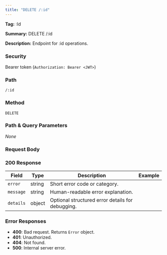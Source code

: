 ```yaml
---
title: "DELETE /:id"
---
```


**Tag:** :Id

**Summary:** DELETE /:id

**Description:** Endpoint for :id operations.

### Security
Bearer token (`Authorization: Bearer <JWT>`)

### Path
`/:id`

### Method
`DELETE`

### Path & Query Parameters
_None_

### Request Body


### 200 Response
| Field | Type | Description | Example |
|------|------|-------------|---------|
| `error` | string | Short error code or category. |  |
| `message` | string | Human-readable error explanation. |  |
| `details` | object | Optional structured error details for debugging. |  |

### Error Responses
- **400**: Bad request. Returns `Error` object.
- **401**: Unauthorized.
- **404**: Not found.
- **500**: Internal server error.

